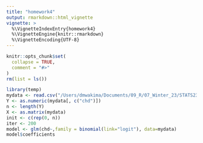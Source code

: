 ```yaml
---
title: "homework4"
output: rmarkdown::html_vignette
vignette: >
  %\VignetteIndexEntry{homework4}
  %\VignetteEngine{knitr::rmarkdown}
  %\VignetteEncoding{UTF-8}
---
```


```r
knitr::opts_chunk$set(
  collapse = TRUE,
  comment = "#>"
)
rm(list = ls())
```

```r
library(temp)
mydata <- read.csv("/Users/dmwakima/Documents/09_R/07_Winter_23/STATS230/firstpkg/data/SAheart.csv")
Y <- as.numeric(mydata[, c("chd")])
n <- length(Y)
X <- as.matrix(mydata)
init <- c(rep(0, n))
iter <- 200
model <- glm(chd~,family = binomial(link="logit"), data=mydata)
model$coefficients
```
